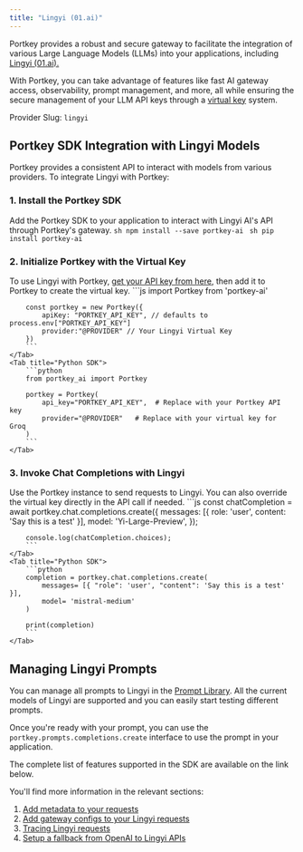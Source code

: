 ```yaml
---
title: "Lingyi (01.ai)"
---
```


Portkey provides a robust and secure gateway to facilitate the integration of various Large Language Models (LLMs) into your applications, including [Lingyi (01.ai).](https://01.ai)

With Portkey, you can take advantage of features like fast AI gateway access, observability, prompt management, and more, all while ensuring the secure management of your LLM API keys through a [virtual key](/product/ai-gateway/virtual-keys) system.

Provider Slug: `lingyi`

## Portkey SDK Integration with Lingyi Models

Portkey provides a consistent API to interact with models from various providers. To integrate Lingyi with Portkey:

### 1\. Install the Portkey SDK

Add the Portkey SDK to your application to interact with Lingyi AI's API through Portkey's gateway.
<Tabs>
    <Tab title="NodeJS">
        ```sh
        npm install --save portkey-ai
        ```
    </Tab>
    <Tab title="Python">
        ```sh
        pip install portkey-ai
        ```
    </Tab>

  </Tabs>



### 2\. Initialize Portkey with the Virtual Key

To use Lingyi with Portkey, [get your API key from here](https://platform.lingyiwanwu.com/apikeys), then add it to Portkey to create the virtual key.
<Tabs>
    <Tab title="NodeJS SDK">
        ```js
        import Portkey from 'portkey-ai'

        const portkey = new Portkey({
            apiKey: "PORTKEY_API_KEY", // defaults to process.env["PORTKEY_API_KEY"]
            provider:"@PROVIDER" // Your Lingyi Virtual Key
        })
        ```
    </Tab>
    <Tab title="Python SDK">
        ```python
        from portkey_ai import Portkey

        portkey = Portkey(
            api_key="PORTKEY_API_KEY",  # Replace with your Portkey API key
            provider="@PROVIDER"   # Replace with your virtual key for Groq
        )
        ```
    </Tab>

  </Tabs>




### 3\. Invoke Chat Completions with Lingyi

Use the Portkey instance to send requests to Lingyi. You can also override the virtual key directly in the API call if needed.
<Tabs>
    <Tab title="NodeJS SDK">
        ```js
        const chatCompletion = await portkey.chat.completions.create({
            messages: [{ role: 'user', content: 'Say this is a test' }],
            model: 'Yi-Large-Preview',
        });

        console.log(chatCompletion.choices);
        ```
    </Tab>
    <Tab title="Python SDK">
        ```python
        completion = portkey.chat.completions.create(
            messages= [{ "role": 'user', "content": 'Say this is a test' }],
            model= 'mistral-medium'
        )

        print(completion)
        ```
    </Tab>

  </Tabs>




## Managing Lingyi Prompts

You can manage all prompts to Lingyi in the [Prompt Library](/product/prompt-library). All the current models of Lingyi are supported and you can easily start testing different prompts.

Once you're ready with your prompt, you can use the `portkey.prompts.completions.create` interface to use the prompt in your application.

The complete list of features supported in the SDK are available on the link below.
<Card title="SDK" href="/api-reference/portkey-sdk-client">
</Card>

You'll find more information in the relevant sections:

1. [Add metadata to your requests](/product/observability/metadata)
2. [Add gateway configs to your Lingyi requests](/product/ai-gateway/configs)
3. [Tracing Lingyi requests](/product/observability/traces)
4. [Setup a fallback from OpenAI to Lingyi APIs](/product/ai-gateway/fallbacks)

